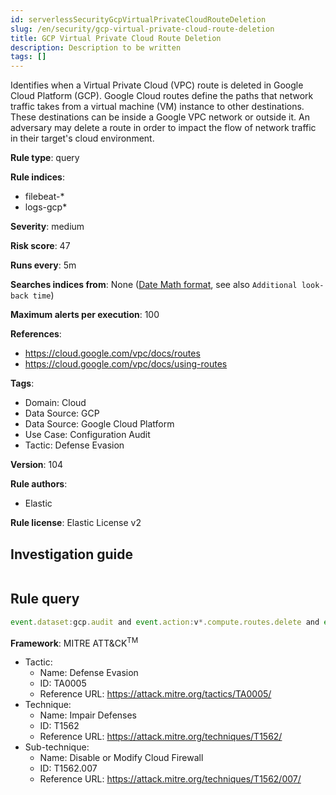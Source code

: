 ```yaml
---
id: serverlessSecurityGcpVirtualPrivateCloudRouteDeletion
slug: /en/security/gcp-virtual-private-cloud-route-deletion
title: GCP Virtual Private Cloud Route Deletion
description: Description to be written
tags: []
---
```


<div id="gcp-virtual-private-cloud-route-deletion"></div>

Identifies when a Virtual Private Cloud (VPC) route is deleted in Google Cloud Platform (GCP). Google Cloud routes define the paths that network traffic takes from a virtual machine (VM) instance to other destinations. These destinations can be inside a Google VPC network or outside it. An adversary may delete a route in order to impact the flow of network traffic in their target's cloud environment.

**Rule type**: query

**Rule indices**: 

* filebeat-*
* logs-gcp*

**Severity**: medium

**Risk score**: 47

**Runs every**: 5m

**Searches indices from**: None ([Date Math format](((ref))/common-options.html#date-math), see also <DocLink id="serverlessSecurityRulesUiCreate" section="set-the-rules-schedule">`Additional look-back time`</DocLink>)

**Maximum alerts per execution**: 100

**References**: 

* https://cloud.google.com/vpc/docs/routes
* https://cloud.google.com/vpc/docs/using-routes

**Tags**: 

* Domain: Cloud
* Data Source: GCP
* Data Source: Google Cloud Platform
* Use Case: Configuration Audit
* Tactic: Defense Evasion

**Version**: 104

**Rule authors**: 

* Elastic

**Rule license**: Elastic License v2

## Investigation guide

```markdown

```

## Rule query

```js
event.dataset:gcp.audit and event.action:v*.compute.routes.delete and event.outcome:success

```

**Framework**: MITRE ATT&CK<sup>TM</sup>

* Tactic:
    * Name: Defense Evasion
    * ID: TA0005
    * Reference URL: https://attack.mitre.org/tactics/TA0005/
* Technique:
    * Name: Impair Defenses
    * ID: T1562
    * Reference URL: https://attack.mitre.org/techniques/T1562/
* Sub-technique:
    * Name: Disable or Modify Cloud Firewall
    * ID: T1562.007
    * Reference URL: https://attack.mitre.org/techniques/T1562/007/


